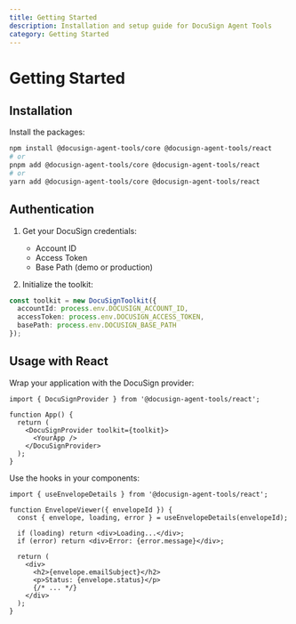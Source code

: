 ```yaml
---
title: Getting Started
description: Installation and setup guide for DocuSign Agent Tools
category: Getting Started
---
```


# Getting Started

## Installation

Install the packages:

```bash
npm install @docusign-agent-tools/core @docusign-agent-tools/react
# or
pnpm add @docusign-agent-tools/core @docusign-agent-tools/react
# or
yarn add @docusign-agent-tools/core @docusign-agent-tools/react
```

## Authentication

1. Get your DocuSign credentials:
   - Account ID
   - Access Token
   - Base Path (demo or production)

2. Initialize the toolkit:

```typescript
const toolkit = new DocuSignToolkit({
  accountId: process.env.DOCUSIGN_ACCOUNT_ID,
  accessToken: process.env.DOCUSIGN_ACCESS_TOKEN,
  basePath: process.env.DOCUSIGN_BASE_PATH
});
```

## Usage with React

Wrap your application with the DocuSign provider:

```tsx
import { DocuSignProvider } from '@docusign-agent-tools/react';

function App() {
  return (
    <DocuSignProvider toolkit={toolkit}>
      <YourApp />
    </DocuSignProvider>
  );
}
```

Use the hooks in your components:

```tsx
import { useEnvelopeDetails } from '@docusign-agent-tools/react';

function EnvelopeViewer({ envelopeId }) {
  const { envelope, loading, error } = useEnvelopeDetails(envelopeId);

  if (loading) return <div>Loading...</div>;
  if (error) return <div>Error: {error.message}</div>;

  return (
    <div>
      <h2>{envelope.emailSubject}</h2>
      <p>Status: {envelope.status}</p>
      {/* ... */}
    </div>
  );
}
``` 